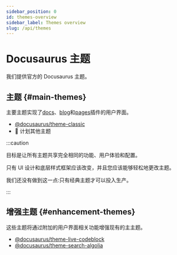 ```yaml
---
sidebar_position: 0
id: themes-overview
sidebar_label: Themes overview
slug: /api/themes
---
```


# Docusaurus 主题

我们提供官方的 Docusaurus 主题。

## 主题 {#main-themes}

主要主题实现了[docs](../plugins/plugin-content-docs.mdx)、[blog](../plugins/plugin-content-blog.mdx)和[pages](../plugins/plugin-content-pages.mdx)插件的用户界面。

- [@docusaurus/theme-classic](./theme-classic.mdx)
- 🚧 计划其他主题

:::caution

目标是让所有主题共享完全相同的功能、用户体验和配置。

只有 UI 设计和底层样式框架应该改变，并且您应该能够轻松地更改主题。

我们还没有做到这一点:只有经典主题才可以投入生产。

:::

## 增强主题 {#enhancement-themes}

这些主题将通过附加的用户界面相关功能增强现有的主主题。

- [@docusaurus/theme-live-codeblock](./theme-live-codeblock.mdx)
- [@docusaurus/theme-search-algolia](./theme-search-algolia.mdx)
